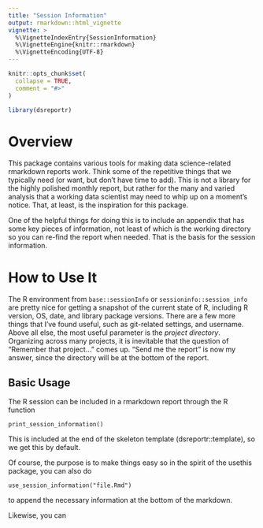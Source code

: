 ```yaml
---
title: "Session Information"
output: rmarkdown::html_vignette
vignette: >
  %\VignetteIndexEntry{SessionInformation}
  %\VignetteEngine{knitr::rmarkdown}
  %\VignetteEncoding{UTF-8}
---
```


```r
knitr::opts_chunk$set(
  collapse = TRUE,
  comment = "#>"
)
```

```r
library(dsreportr)
```

# Overview
This package contains various tools for making data science-related rmarkdown reports work. Think some of the repetitive things that we typically need (or want, but don't have time to add). This is not a library for the highly polished monthly report, but rather for the many and varied analysis that a working data scientist may need to whip up on a moment's notice. That, at least, is the inspiration for this package.

One of the helpful things for doing this is to include an appendix that has some key pieces of information, not least of which is the working directory so you can re-find the report when needed. That is the basis for the session information.

# How to Use It

The R environment from `base::sessionInfo` or `sessioninfo::session_info` are pretty nice for getting a snapshot of the current state of R, including R version, OS, date, and library package versions. There are a few more things that I've found useful, such as git-related settings, and username. Above all else, the most useful parameter is the *project directory*. Organizing across many projects, it is inevitable that the question of "Remember that project..." comes up. "Send me the report" is now my answer, since the directory will be at the bottom of the report.

## Basic Usage
The R session can be included in a rmarkdown report through the R function
```
print_session_information()
```
This is included at the end of the skeleton template (dsreportr::template), so
we get this by default.

Of course, the purpose is to make things easy so in the spirit of the usethis package, you can also do
```
use_session_information("file.Rmd")
```
to append the necessary information at the bottom of the markdown.

Likewise, you can 


